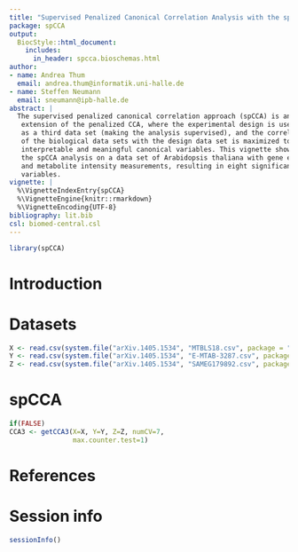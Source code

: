 ```yaml
---
title: "Supervised Penalized Canonical Correlation Analysis with the spCCA package"
package: spCCA
output:
  BiocStyle::html_document:
    includes:
      in_header: spcca.bioschemas.html
author:
- name: Andrea Thum
  email: andrea.thum@informatik.uni-halle.de
- name: Steffen Neumann
  email: sneumann@ipb-halle.de
abstract: |
  The supervised penalized canonical correlation approach (spCCA) is an 
   extension of the penalized CCA, where the experimental design is used 
   as a third data set (making the analysis supervised), and the correlation 
   of the biological data sets with the design data set is maximized to find 
   interpretable and meaningful canonical variables. This vignette shows 
   the spCCA analysis on a data set of Arabidopsis thaliana with gene expression 
   and metabolite intensity measurements, resulting in eight significant canonical
   variables. 
vignette: |
  %\VignetteIndexEntry{spCCA}
  %\VignetteEngine{knitr::rmarkdown}
  %\VignetteEncoding{UTF-8}
bibliography: lit.bib
csl: biomed-central.csl
---
```


```r
library(spCCA)
```

# Introduction

# Datasets

```r
X <- read.csv(system.file("arXiv.1405.1534", "MTBLS18.csv", package = "spCCA"))
Y <- read.csv(system.file("arXiv.1405.1534", "E-MTAB-3287.csv", package = "spCCA"))
Z <- read.csv(system.file("arXiv.1405.1534", "SAMEG179892.csv", package = "spCCA"))
```

# spCCA

```r
if(FALSE)
CCA3 <- getCCA3(X=X, Y=Y, Z=Z, numCV=7,
                max.counter.test=1)

```





# References {.unnumbered}


# Session info

```r
sessionInfo()
```
